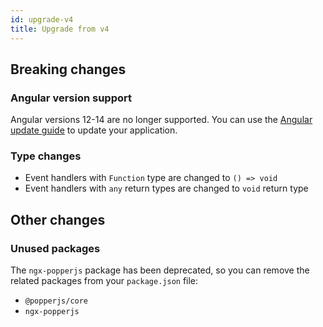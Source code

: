 ```yaml
---
id: upgrade-v4
title: Upgrade from v4
---
```


## Breaking changes

### Angular version support

Angular versions 12-14 are no longer supported. You can use the [Angular update guide](https://update.angular.io/) to update your application.

### Type changes

- Event handlers with `Function` type are changed to `() => void`
- Event handlers with `any` return types are changed to `void` return type

## Other changes

### Unused packages

The `ngx-popperjs` package has been deprecated, so you can remove the related packages from your `package.json` file:

- `@popperjs/core`
- `ngx-popperjs`
